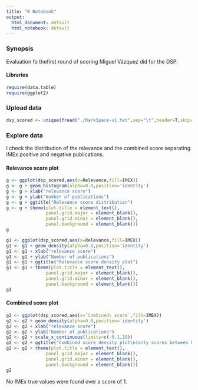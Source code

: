 ```yaml
---
title: "R Notebook"
output:
  html_document: default
  html_notebook: default
---
```


### Synopsis

Evaluation fo thefirst round of scoring Miguel Vázquez did for the DSP.

#### Libraries
```r
require(data.table)
require(ggplot2)
```

### Upload data
```r
dsp_scored <- unique(fread("./DarkSpace-v1.txt",sep="\t",header=T,skip=1))
```

### Explore data

I check the distribution of the relevance and the combined score separating IMEx positive and negative publications.

#### Relevance score plot
```r
g <- ggplot(dsp_scored,aes(x=Relevance,fill=IMEX))
g <- g + geom_histogram(alpha=0.8,position='identity')
g <- g + xlab("relevance score")
g <- g + ylab("Number of publications")
g <- g + ggtitle("Relevance score distribution")
g <- g + theme(plot.title = element_text(),
               panel.grid.major = element_blank(),
               panel.grid.minor = element_blank(),
               panel.background = element_blank())
g
```

```r
g1 <- ggplot(dsp_scored,aes(x=Relevance,fill=IMEX))
g1 <- g1 + geom_density(alpha=0.8,position='identity')
g1 <- g1 + xlab("relevance score")
g1 <- g1 + ylab("Number of publications")
g1 <- g1 + ggtitle("Relevance score density plot")
g1 <- g1 + theme(plot.title = element_text(),
               panel.grid.major = element_blank(),
               panel.grid.minor = element_blank(),
               panel.background = element_blank())
g1
```

#### Combined score plot
```r
g2 <- ggplot(dsp_scored,aes(x=`Combined\ score`,fill=IMEX))
g2 <- g2 + geom_density(alpha=0.8,position='identity')
g2 <- g2 + xlab("relevance score")
g2 <- g2 + ylab("Number of publications")
g2 <- g2 + scale_x_continuous(limits=c(-0.1,10))
g2 <- g2 + ggtitle("Combined score density plot\n(only scores between 0 and 10 shown, \nscore can go up to over 600)")
g2 <- g2 + theme(plot.title = element_text(),
               panel.grid.major = element_blank(),
               panel.grid.minor = element_blank(),
               panel.background = element_blank())
g2
```

No IMEx true values were found over a score of 1. 